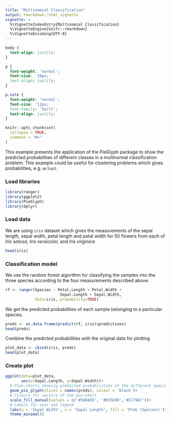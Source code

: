 ```yaml
---
title: "Multinomial Classification"
output: rmarkdown::html_vignette
vignette: >
  %\VignetteIndexEntry{Multinomial Classification}
  %\VignetteEngine{knitr::rmarkdown}
  %\VignetteEncoding{UTF-8}
---
```


```css
body {
  text-align: justify;
}

p {
  font-weight: 'normal';
  font-size: '16px;
  text-align: justify;
}

p.note {
  font-weight: 'normal';
  font-size: '12px;
  font-family: 'Serif';
  text-align: justify;
}
```

```r
knitr::opts_chunk$set(
  collapse = TRUE,
  comment = "#>"
)
```

<p>This example presents the application of the PieGlyph package to show the predicted probabilities of different classes in a multinomial classification problem. This example could be useful for clustering problems which gives probabilities, e.g. `mclust`.</p>


### Load libraries
```r
library(ranger)
library(ggplot2)
library(PieGlyph)
library(dplyr)
```

### Load data

<p>We are using `iris` dataset which gives the measurements of the sepal length, sepal width, petal length and petal width for 50 flowers from each of <i>Iris setosa, Iris versicolor, </i> and <i>Iris virginica </i></p>
```r
head(iris)
```

### Classification model

<p> We use the random forest algorithm for classifying the samples into the three species according to the four measurements described above.</p>

```r
rf <- ranger(Species ~ Petal.Length + Petal.Width + 
                        Sepal.Length + Sepal.Width, 
             data=iris, probability=TRUE)
```

<p>We get the predicted probabilities of each sample belonging to a particular species.</p>

```r
preds <- as.data.frame(predict(rf, iris)$predictions)
head(preds)
```

<p>Combine the predicted probabilities with the original data for plotting</p>
```r
plot_data <- cbind(iris, preds)
head(plot_data)
```

### Create plot

```r
ggplot(data=plot_data,
       aes(x=Sepal.Length, y=Sepal.Width))+
  # Pies-charts showing predicted probabilities of the different species
  geom_pie_glyph(slices = names(preds), colour = 'black')+
  # Colours for sectors of the pie-chart
  scale_fill_manual(values = c('#56B4E9', '#D55E00','#CC79A7'))+
  # Labels for axes and legend
  labs(y = 'Sepal Width', x = 'Sepal Length', fill = 'Prob (Species)')+
  theme_minimal()
```


